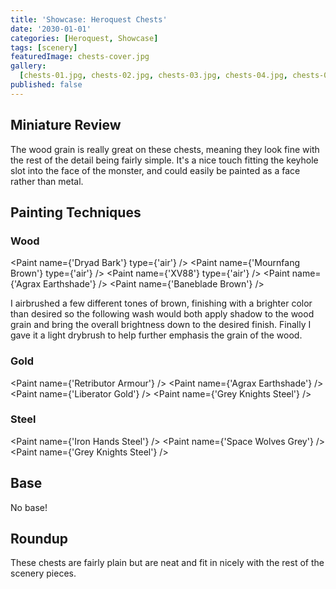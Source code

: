 ```yaml
---
title: 'Showcase: Heroquest Chests'
date: '2030-01-01'
categories: [Heroquest, Showcase]
tags: [scenery]
featuredImage: chests-cover.jpg
gallery:
  [chests-01.jpg, chests-02.jpg, chests-03.jpg, chests-04.jpg, chests-05.jpg]
published: false
---
```



## Miniature Review

The wood grain is really great on these chests, meaning they look fine with the rest of the detail being fairly simple.
It's a nice touch fitting the keyhole slot into the face of the monster, and could easily be painted as a face rather
than metal.

## Painting Techniques

### Wood

<Paint name={'Dryad Bark'} type={'air'} />
<Paint name={'Mournfang Brown'} type={'air'} />
<Paint name={'XV88'} type={'air'} />
<Paint name={'Agrax Earthshade'} />
<Paint name={'Baneblade Brown'} />

I airbrushed a few different tones of brown, finishing with a brighter color than desired so the following wash
would both apply shadow to the wood grain and bring the overall brightness down to the desired finish.
Finally I gave it a light drybrush to help further emphasis the grain of the wood.

### Gold

<Paint name={'Retributor Armour'} />
<Paint name={'Agrax Earthshade'} />
<Paint name={'Liberator Gold'} />
<Paint name={'Grey Knights Steel'} />

### Steel

<Paint name={'Iron Hands Steel'} />
<Paint name={'Space Wolves Grey'} />
<Paint name={'Grey Knights Steel'} />

## Base

No base!

## Roundup

These chests are fairly plain but are neat and fit in nicely with the rest of the scenery pieces.
